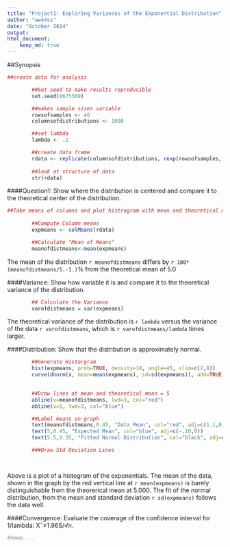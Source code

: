 ```yaml
---
title: "Project1: Exploring Variances of the Exponential Distribution"
author: "ww44ss"
date: "October 2014"
output: 
html_document:
    keep_md: true
---
```


##Synopsis

```r

##create data for analysis

        ##Set seed to make results reproducible
        set.seed(8675309)

        ##makes sample sizes variable
        rowsofsamples <- 40
        columnsofdistributions <- 1000

        ##set lambda 
        lambda <- .2

        ##create data frame
        rdata <- replicate(columnsofdistributions, rexp(rowsofsamples, lambda)) 
       
        ##look at structure of data
        str(rdata)

```

####Question1: Show where the distribution is centered and compare it to the theoretical center of the distribution.

```r

##Take means of columns and plot histrogram with mean and theoretical mean 
        
        ##Compute Column means
        expmeans <- colMeans(rdata)

        ##Calculate "Mean of Means"
        meanofdistmeans<-mean(expmeans)

```

The mean of the distribution `r meanofdistmeans` differs by `r 100*(meanofdistmeans/5.-1.)`% from the theoretical mean of 5.0


####Variance:  Show how variable it is and compare it to the theoretical variance of the distribution.


```r

        ## Calculate the Variance
        varofdistmeans = var(expmeans)

```

The theoretical variance of the distribution is `r lambda` versus the variance of the data `r varofdistmeans`, which is `r varofdistmeans/lambda` times larger.

####Distribution: Show that the distribution is approximately normal.

```r

        ##Generate Historgram
        hist(expmeans, prob=TRUE, density=18, angle=45, xlim=c(2,8))
        curve(dnorm(x, mean=mean(expmeans), sd=sd(expmeans)), add=TRUE)

        
        ##Draw lines at mean and theoretical mean = 5
        abline(v=meanofdistmeans, lwd=3, col="red")
        abline(v=5, lwd=3, col="blue")

        ##Label means on graph
        text(meanofdistmeans,0.45, "Data Mean", col="red", adj=c(1.1,0))
        text(5,0.45, "Expected Mean", col="blue", adj=c(-.10,0))
        text(5.5,0.35, "Fitted Normal Distribution", col="black", adj=c(-.10,0))

        ###Draw Std Deviation Lines
        



```

Above is a plot of a histogram of the exponentials. The mean of the data, shown in the graph by the red vertical line at `r mean(expmeans)` is barely distinguishable from the theorerical mean at 5.000. The fit of the normal distribution, from the mean and standard deviation `r sd(expmeans)` follows the data well. 

####Convergence: Evaluate the coverage of the confidence interval for 1/lambda: X¯±1.96S/√n.


```r

#hmmm....






```

